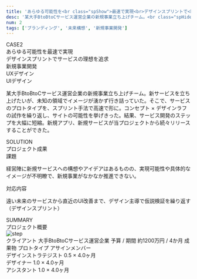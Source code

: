 ```yaml
---
title: 'あらゆる可能性を<br class="spShow">最速で実現<br>デザインスプリントで<br class="spShow">サービスの理想を追求'
desc: '某大手BtoBtoCサービス運営企業の新規事業立ち上げチーム。<br class="spHide">新サービスを立ち上げたいが、<span class="bold">未知の領域でイメージが湧かず行き詰っていた。</span>'
num: 2
tags: ['ブランディング', '未来構想', '新規事業開発']
---
```



<div class="aboutArea">
  <div class="aboutSet">
    <div class="label">CASE<span class="bold">2</span></div>
    <div class="title">
      あらゆる可能性を最速で実現<br />
      デザインスプリントでサービスの理想を追求
    </div>
    <div class="tagSet">
      <div class="tagSetWrap">
        <div class="tagCell">
          <span class="tag">新規事業開発</span>
        </div>
        <div class="tagCell">
          <span class="tag">UXデザイン</span>
        </div>
        <div class="tagCell">
          <span class="tag">UIデザイン</span>
        </div>
      </div>
    </div>
  </div>
  <div class="imgSet">
    <img src="imageFile/works_catch002.svg" alt="" class="workImg" />
  </div>
</div>
<p class="description">
  某大手BtoBtoCサービス運営企業の新規事業立ち上げチーム。新サービスを立ち上げたいが、未知の領域でイメージが湧かず行き詰っていた。そこで、サービスのプロトタイプを、スプリント手法で高速で形に。コンセプト × デザインラフの試作を繰り返し、サイトの可能性を挙げきった。結果、サービス開発のステップを大幅に短縮。新規アプリ、新規サービスが当プロジェクトから続々リリースすることができた。
</p>
<div class="descArea">
  <div class="descSet descSet--solution">
    <div class="titleSet">
      <div class="title">SOLUTION</div>
      <div class="rubi rubi--left">プロジェクト成果</div>
    </div>
    <div class="data">
      <div class="processSet">
        <div class="process">
          <span class="label">課題</span>
          <p class="detail">経営陣に新規サービスへの構想やアイデアはあるものの、実現可能性や具体的なイメージが不明瞭で、新規事業がなかなか推進できない。</p>
        </div>
        <div class="process">
          <span class="label">対応内容</span>
          <p class="detail">遠い未来のサービスから直近のUI改善まで、デザイン主導で仮説検証を繰り返す（デザインスプリント）</p>
        </div>
      </div>
    </div>
  </div>
  <div class="descSet descSet--summary">
    <div class="titleSet">
      <div class="title">SUMMARY</div>
      <div class="rubi rubi--right">プロジェクト概要</div>
    </div>
    <div class="data">
      <div class="stepSet">
        <picture>
          <source srcset="imageFile/modal_work_summary_pc002.svg" media="(min-width: 800px)" class="catchImg" />
          <img src="imageFile/modal_work_summary_sp002.svg" alt="step" class="catchImg--sp" />
        </picture>
      </div>
      <div class="captionSet">
        <span class="caption">
          <span class="label">クライアント</span>
          <span class="detail">大手BtoBtoCサービス運営企業</span>
        </span>
        <span class="caption">
          <span class="label">予算 / 期間</span>
          <span class="detail">約1200万円 / 4か月</span>
        </span>
        <span class="caption">
          <span class="label">成果物</span>
          <span class="detail">プロトタイプ</span>
        </span>
        <span class="caption caption--asign">
          <span class="label">アサインメンバー</span>
          <div class="memberSet">
            <div class="member">
              <div class="imgCell imgCell--ogose"></div>
              <div class="textCell">
                <span class="position">デザインストラテジスト</span>
                <span class="asign">0.5 × 4.0ヶ月</span>
              </div>
            </div>
            <div class="member">
              <div class="imgCell imgCell--takagishi"></div>
              <div class="textCell">
                <span class="position">デザイナー</span>
                <span class="asign">1.0 × 4.0ヶ月</span>
              </div>
            </div>
            <div class="member">
              <div class="imgCell imgCell--hagimori"></div>
              <div class="textCell">
                <span class="position">アシスタント</span>
                <span class="asign">1.0 × 4.0ヶ月</span>
              </div>
            </div>
          </div>
        </span>
      </div>
    </div>
  </div>
</div>
		